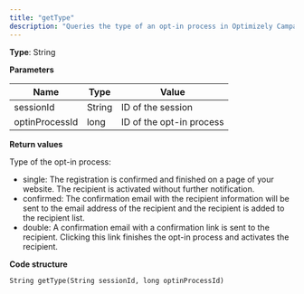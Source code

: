```yaml
---
title: "getType"
description: "Queries the type of an opt-in process in Optimizely Campaign."
---
```


**Type**: String

**Parameters**

| Name           | Type   | Value                    |
| -------------- | ------ | ------------------------ |
| sessionId      | String | ID of the session        |
| optinProcessId | long   | ID of the opt-in process |

**Return values**

Type of the opt-in process:

* single: The registration is confirmed and finished on a page of your website. The recipient is activated without further notification.
* confirmed: The confirmation email with the recipient information will be sent to the email address of the recipient and the recipient is added to the recipient list.
* double: A confirmation email with a confirmation link is sent to the recipient. Clicking this link finishes the opt-in process and activates the recipient.

**Code structure**

`String getType(String sessionId, long optinProcessId)
`